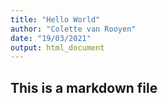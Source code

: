---
title: "Hello World"
author: "Colette van Rooyen"
date: "19/03/2021"
output: html_document
---
## This is a markdown file